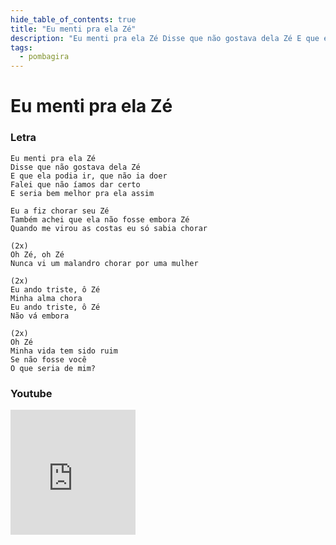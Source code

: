 ```yaml
---
hide_table_of_contents: true
title: "Eu menti pra ela Zé"
description: "Eu menti pra ela Zé Disse que não gostava dela Zé E que ela podia ir, que não ia doer Falei que não íamos dar certo E seria bem melhor pra ela assim Eu a fiz chorar seu Zé Também achei que ela não fosse embora Zé Quando me virou as costas eu só sabia chorar Oh Zé, oh Zé Nunca vi um malandro chorar por uma mulher Eu ando triste, ô Zé Minha alma chora Eu ando triste, ô Zé Não vá embora Oh Zé Minha vida tem sido ruim Se não fosse você O que seria de mim?"
tags:
  - pombagira
---
```


# Eu menti pra ela Zé

### Letra

```text
Eu menti pra ela Zé
Disse que não gostava dela Zé
E que ela podia ir, que não ia doer
Falei que não íamos dar certo
E seria bem melhor pra ela assim

Eu a fiz chorar seu Zé
Também achei que ela não fosse embora Zé
Quando me virou as costas eu só sabia chorar

(2x)
Oh Zé, oh Zé
Nunca vi um malandro chorar por uma mulher

(2x)
Eu ando triste, ô Zé
Minha alma chora
Eu ando triste, ô Zé
Não vá embora

(2x)
Oh Zé
Minha vida tem sido ruim
Se não fosse você
O que seria de mim?
```

### Youtube

<iframe
  width="200"
  height="200"
  src="https://www.youtube.com/embed/TNwARDyhb3U"
  title="YouTube video player"
  frameborder="0"
  allow="accelerometer; autoplay; clipboard-write; encrypted-media; gyroscope; picture-in-picture; web-share"
  referrerpolicy="strict-origin-when-cross-origin"
  allowfullscreen
></iframe>